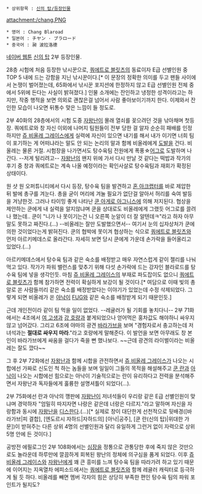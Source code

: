  * 상위항목 : [[신의 탑/등장인물]]

attachment:/chang.PNG

 * 영어 : Chang Blaroad
 * 일본어 : チヤン · ブラロード
 * 중국어 : 昶 波拉洛德

[[네이버 웹툰]] [[신의 탑]] 2부 등장인물.

28층 시험에 처음 등장한 낚시꾼으로, [[쿼에트로 블릿츠]]의 동료이자 E급 선별인원 중 TOP 5 내에 드는 강함을 지닌 낚시꾼이다.[* 이 문장의 정확한 의미를 두고 팬들 사이에서 논쟁이 벌어졌는데, 65화에서 낚시꾼 포지션에 한정하지 않고 E급 선별인원 전체 중에서 5위에 든다는 사실이 밝혀졌다.] 인물 소개에는 잔인하고 냉정한 성격이라고는 하지만, 작중 행적을 보면 의외로 괜찮은걸 넘어서 사람 좋아보이기까지 한다. 이제와서 잔인한 모습이 나오면 뒤통수 맞은 느낌이 들 정도로.

2부 40화의 28층에서의 시험 도중 [[자왕난]]이 몰래 열쇠를 꽂으려던 것을 낚아채며 첫등장. 쿼에트로와 창 자신 이외에 나머지 팀원들이 전부 당한 걸 알자 순순히 패배를 인정하지만 [[쥬 비올레 그레이스]]에게 실력에 자신이 있으면 내기를 해서 내가 이기면 너희 팀이 포기하는 게 어떠냐라는 말도 안 되는 논리의 말과 함께 비올레에게 [[도발]]을 건다. 비올레는 물론 거절. 시험장을 나가면서도 탕수육팀 전원에게 폭풍☆[[어그로]] 도발하며 나간다. --저게 털리려고-- [[자왕난]]의 왠지 위에 가서 다시 만날 것 같다는 떡밥과 작가의 후기 중 창과 쿼에트로는 계속 나올 예정이라는 확인사살로 탕수육팀과 재회가 확정된 상태이다.

원 샷 원 오퍼튜니티에서 다시 등장, 탕수육 팀을 발견하고 [[혼 아크랩터]]를 바로 제압한 뒤 발에 총구를 겨눈다. 총을 굳이 머리에 겨눌 필요가 없단걸 알아서 허리를 숙여 발등을 겨냥한것. 그러나 타이밍 좋게 나타난 [[쿤 아게로 아그니스]]에 의해 저지된다. 협상을 제안하는 쿤에게 내 실력을 알지않냐며 쿤을 상대로도 비올레에게 그랬듯 어그로를 끌려나 했는데.. 쿤이 "니가 나 못이기는건 니 오른쪽 눈알이 더 잘 알텐데ㅋ"라고 하자 아무말도 못하고 짜진다.(...) --비올레는 잘만 도발했으면서-- 여기서 눈의 십자상처가 쿤에 의한 것이었다는게 밝혀진다. 쿤의 협박에 못이겨 협상하는 식으로 [[쿼에트로 블릿츠]]와 먼저 아르키메데스로 올라간다. 자세히 보면 당시 쿤에게 가운데 손가락을 들어올리고 있었다.(...)

아르키메데스에서 탕수육 팀과 같은 숙소를 배정받고 매우 자연스럽게 같이 젤리를 나눠먹고 있다. 작가가 파워 밸런스를 맞추기 위해 다섯 손가락에 드는 강자인 블라로드를 탕수육 팀에 넣을 생각인듯. 마침 [[쥬 비올레 그레이스]]의 부재로 파도잡이도 없으니 [[쿼에트로 블릿츠]]가 함께 참가하면 전력이 확실하게 보강이 될 것이다.[* 여담으로 이때 빛의 총알로 쏜 사람들끼리 같은 숙소를 배정받았다는 이야기가 있었는데 수정 삭제되었다. 그렇게 되면 비올레가 쏜 [[아낙]]이 [[FUG]]와 같은 숙소를 배정받게 되기 때문인듯.]

근데 개인전이라 같이 팀 먹을 일이 없었다. --레귤러가 될 기회를 놓치다니-- 2부 71화에서는 4조에서 [[여 고생]]과 [[강 호량]]과 붙게되었으나 얻어먹은 홍차값도 해야하니 싸우지 않고 넘어갔다. 그리고 6조에 야마의 광견 [[바라가브]]을 보며 "경험자로서 충고하는데 저 녀석과는 '''절대로 싸우지 마라'''."라고 호량에게 말해준다. 이 발언을 보면 아무래도 창 본인이 바라가브에게 싸움을 걸다가 죽을 뻔 했나보다. ~~근데 광견의 라이벌이라는 비올레는 잘도 깠다~~

그 후 2부 72화에선 [[자왕난]]과 함께 시합을 관전하면서 [[쥬 비올레 그레이스]]가 나오는 시합에선 가짜로 신도인 척 하는 놈들을 보며 일일이 그들의 목적을 해설해주고 [[쿤 란]]과 [[아낙]]이 나오는 시합에선 힘으로는 아낙이 기술적으로는 란이 유리하다고 전력을 분석해주면서 자왕난과 독자들에게 훌륭한 설명셔틀이 되었다(...).

2부 75화에선 란과 아낙의 깽판에 [[자왕난]]이 저녀석들이 우리랑 같은 E급 선별인원이 맞냐며 경악하자 "엄밀히 따지자면 나랑은 같은데 너랑은 다르지."라고 말하며 자신을 자랑함과 동시에 [[자왕난]]을 [[디스]]한다.(...)[* 실제로 창이 대단한게 선천적으로 뒷배경([바라가브|피 결합], [엔도르시 자하드|자하드의] [아낙|공주], [쿤 란(신의 탑)|위대한 가문])이 받혀주는 다른 상위 4명의 선별인원과 달리 유일하게 그런거 없이 자력으로 상위 5명 안에 든 것이다.] 

공방전 에필로그인 2부 108화에서는 [[심장]]을 정통으로 관통당한 후에 죽지 않은 것만으로도 놀라운데 하루만에 깔끔하게 회복된 왕난의 정체에 의구심을 품게 되었다. 이후 [[쥬 비올레 그레이스]]와 [[자왕난]]에게 꽤 큰 흥미를 느껴 탕수육 팀을 따라가려 하고 있기 때문에 이어지는 지옥열차 에피소드에서는 [[쿼에트로 블릿츠]]와 함께 레귤러 캐릭터로 등극하게 될 듯 하다. 비올레를 빼면 멤버 각자의 힘은 상당히 부족한 편인 탕수육 팀의 파워 포인트가 될지도?
